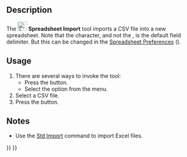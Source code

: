<languages/>

{{Docnav
|[[Spreadsheet_CreateSheet|CreateSheet]]
|[[Spreadsheet_Export|Export]]
|[[Spreadsheet_Workbench|Spreadsheet]]
|IconL=Spreadsheet_CreateSheet.svg
|IconR=Spreadsheet_Export.svg
|IconC=Workbench_Spreadsheet.svg
}}

{{GuiCommand
|Name=Spreadsheet Import
|MenuLocation=Spreadsheet → Import Spreadsheet
|Workbenches=[[Spreadsheet_Workbench|Spreadsheet]]
|Version=0.17
|SeeAlso=[[Spreadsheet_Export|Spreadsheet Export]]
}}

==Description==

The [[File:Spreadsheet_Import.svg|24px]] '''Spreadsheet Import''' tool imports a CSV file into a new spreadsheet. Note that the {{Value|tab}} character, and not the {{Value|comma}}, is the default field delimiter. But this can be changed in the [[Spreadsheet_Preferences|Spreadsheet Preferences]] ({{Version|0.20}}).

==Usage==

# There are several ways to invoke the tool:
#* Press the {{Button|[[File:Spreadsheet_Import.svg|16px]] [[Spreadsheet_Import|Import Spreadsheet]]}} button.
#* Select the {{MenuCommand|Spreadsheet → [[File:Spreadsheet_Import.svg|16px]] Import Spreadsheet}} option from the menu.
# Select a CSV file.
# Press the {{Button|Open}} button.

==Notes==

* Use the [[Std_Import|Std Import]] command to import Excel {{FileName|*.xlsx}} files.


{{Docnav
|[[Spreadsheet_CreateSheet|CreateSheet]]
|[[Spreadsheet_Export|Export]]
|[[Spreadsheet_Workbench|Spreadsheet]]
|IconL=Spreadsheet_CreateSheet.svg
|IconR=Spreadsheet_Export.svg
|IconC=Workbench_Spreadsheet.svg
}}

{{Spreadsheet_Tools_navi{{#translation:}}}}
{{Userdocnavi{{#translation:}}}}